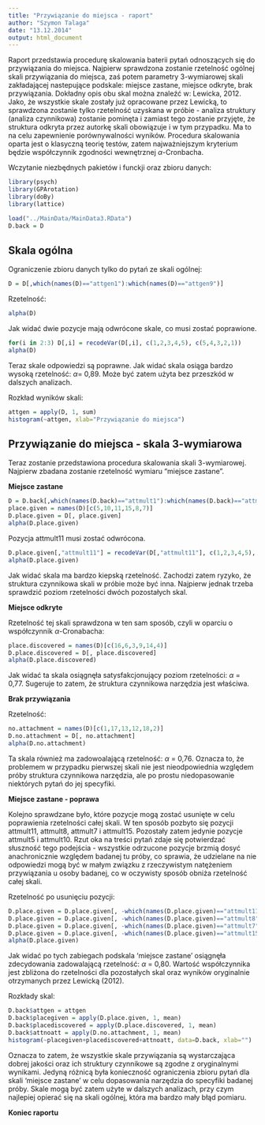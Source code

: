 ```yaml
---
title: "Przywiązanie do miejsca - raport"
author: "Szymon Talaga"
date: "13.12.2014"
output: html_document
---
```


Raport przedstawia procedurę skalowania baterii pytań odnoszących się do przywiązania do miejsca. Najpierw sprawdzona zostanie rzetelność ogólnej skali przywiązania do miejsca, zaś potem parametry 3-wymiarowej skali zakładającej nastepujące podskale: miejsce zastane, miejsce odkryte, brak przywiązania. Dokładny opis obu skal można znaleźć w: Lewicka, 2012. Jako, że wszystkie skale zostały już opracowane przez Lewicką, to sprawdzona zostanie tylko rzetelność uzyskana w próbie - analiza struktury (analiza czynnikowa) zostanie pominęta i zamiast tego zostanie przyjęte, że struktura odkryta przez autorkę skali obowiązuje i w tym przypadku. Ma to na celu zapewnienie porównywalności wyników. Procedura skalowania oparta jest o klasyczną teorię testów, zatem najważniejszym kryterium będzie współczynnik zgodności wewnętrznej $\alpha$-Cronbacha.

Wczytanie niezbędnych pakietów i funckji oraz zbioru danych:
```r
library(psych)
library(GPArotation)
library(doBy)
library(lattice)

load("../MainData/MainData3.RData")
D.back = D
```

Skala ogólna
-------------

Ograniczenie zbioru danych tylko do pytań ze skali ogólnej:
```r
D = D[,which(names(D)=="attgen1"):which(names(D)=="attgen9")]
```

Rzetelność:
```r
alpha(D)
```

Jak widać dwie pozycje mają odwrócone skale, co musi zostać poprawione.

```r
for(i in 2:3) D[,i] = recodeVar(D[,i], c(1,2,3,4,5), c(5,4,3,2,1))
alpha(D)
```

Teraz skale odpowiedzi są poprawne. Jak widać skala osiąga bardzo wysoką rzetelność: $\alpha =$ 0,89. Może być zatem użyta bez przeszkód w dalszych analizach.

Rozkład wyników skali:
```r
attgen = apply(D, 1, sum)
histogram(~attgen, xlab="Przywiązanie do miejsca")
```


Przywiązanie do miejsca - skala 3-wymiarowa
--------------------------------------------

Teraz zostanie przedstawiona procedura skalowania skali 3-wymiarowej. Najpierw zbadana zostanie rzetelność wymiaru "miejsce zastane".

**Miejsce zastane**

```r
D = D.back[,which(names(D.back)=="attmult1"):which(names(D.back)=="attmult18")]
place.given = names(D)[c(5,10,11,15,8,7)]
D.place.given = D[, place.given]
alpha(D.place.given)
```

Pozycja attmult11 musi zostać odwrócona.

```r
D.place.given[,"attmult11"] = recodeVar(D[,"attmult11"], c(1,2,3,4,5), c(5,4,3,2,1))
alpha(D.place.given)
```

Jak widać skala ma bardzo kiepską rzetelność. Zachodzi zatem ryzyko, że struktura czynnikowa skali w próbie może być inna. Najpierw jednak trzeba sprawdzić poziom rzetelności dwóch pozostałych skal.

**Miejsce odkryte**

Rzetelność tej skali sprawdzona w ten sam sposób, czyli w oparciu o współczynnik $\alpha$-Cronabacha:
```r
place.discovered = names(D)[c(16,6,3,9,14,4)]
D.place.discovered = D[, place.discovered]
alpha(D.place.discovered)
```

Jak widać ta skala osiągnęła satysfakcjonujący poziom rzetelności: $\alpha$ = 0,77. Sugeruje to zatem, że struktura czynnikowa narzędzia jest właściwa.

**Brak przywiązania**

Rzetelność:
```r
no.attachment = names(D)[c(1,17,13,12,18,2)]
D.no.attachment = D[, no.attachment]
alpha(D.no.attachment)
```

Ta skala również ma zadowoalającą rzetelność: $\alpha$ = 0,76. Oznacza to, że problemem w przypadku pierwszej skali nie jest nieodpowiednia względem próby struktura czynnikowa narzędzia, ale po prostu niedopasowanie niektórych pytań do jej specyfiki.

**Miejsce zastane - poprawa**

Kolejno sprawdzane było, które pozycje mogą zostać usunięte w celu poprawienia rzetelności całej skali. W ten sposób pozbyto się pozycji attmult11, attmult8, attmult7 i attmult15. Pozostały zatem jedynie pozycje attmult5 i attmult10. Rzut oka na treści pytań zdaje się potwierdzać słuszność tego podejścia - wszystkie odrzucone pozycje brzmią dosyć anachronicznie względem badanej tu próby, co sprawia, że udzielane na nie odpowiedzi mogą być w małym związku z rzeczywistym natężeniem przywiązania u osoby badanej, co w oczywisty sposób obniża rzetelność całej skali.

Rzetelność po usunięciu pozycji:
```r
D.place.given = D.place.given[, -which(names(D.place.given)=="attmult11")]
D.place.given = D.place.given[, -which(names(D.place.given)=="attmult8")]
D.place.given = D.place.given[, -which(names(D.place.given)=="attmult7")]
D.place.given = D.place.given[, -which(names(D.place.given)=="attmult15")]
alpha(D.place.given)
```

Jak widać po tych zabiegach podskala 'miejsce zastane' osiągnęła zdecydowania zadowalającą rzetelność: $\alpha$ = 0,80. Wartość współczynnika jest zbliżona do rzetelności dla pozostałych skal oraz wyników oryginalnie otrzymanych przez Lewicką (2012).

Rozkłady skal:
```r
D.back$attgen = attgen
D.back$placegiven = apply(D.place.given, 1, mean)
D.back$placediscovered = apply(D.place.discovered, 1, mean)
D.back$attnoatt = apply(D.no.attachment, 1, mean)
histogram(~placegiven+placediscovered+attnoatt, data=D.back, xlab="")
```

Oznacza to zatem, że wszystkie skale przywiązania są wystarczająca dobrej jakości oraz ich struktury czynnikowe są zgodne z oryginalnymi wynikami. Jedyną różnicą była konieczność ograniczenia zbioru pytań dla skali 'miejsce zastane' w celu dopasowania narzędzia do specyfiki badanej próby. Skale mogą być zatem użyte w dalszych analizach, przy czym najlepiej opierać się na skali ogólnej, która ma bardzo mały błąd pomiaru.

**Koniec raportu**
